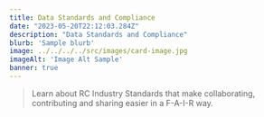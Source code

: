 ```yaml
---
title: Data Standards and Compliance
date: "2023-05-20T22:12:03.284Z"
description: "Data Standards and Compliance"
blurb: 'Sample blurb'
image: ../../../../src/images/card-image.jpg
imageAlt: 'Image Alt Sample'
banner: true
---
```


> Learn about RC Industry Standards that make collaborating, contributing and sharing easier in a F-A-I-R way.
